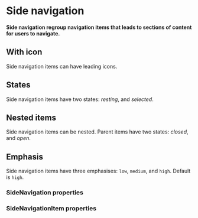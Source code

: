 # Side navigation <ReactStabilityFlag status="stable" />

**Side navigation regroup navigation items that leads to sections of content for users to navigate.**

<DemoBlock demo="default" />

## With icon

Side navigation items can have leading icons.

<DemoBlock demo="with-icon" />

## States

Side navigation items have two states: _resting_, and _selected_.

<DemoBlock demo="states" />

## Nested items

Side navigation items can be nested. Parent items have two states: _closed_, and _open_.

<DemoBlock demo="nested" />

## Emphasis

Side navigation items have three emphasises: `low`, `medium`, and `high`. Default is `high`.

<DemoBlock demo="emphasis" />

### SideNavigation properties

<PropTable component="SideNavigation" />

### SideNavigationItem properties

<PropTable component="SideNavigationItem" />
